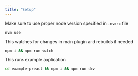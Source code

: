 ```yaml
---
title: "Setup"
---
```


Make sure to use proper node version specified in `.nvmrc` file

```bash
nvm use
```

This watches for changes in main plugin and rebuilds if needed

```bash
npm i && npm run watch
```

This runs example application

```bash
cd example-preact && npm i && npm run dev
```
